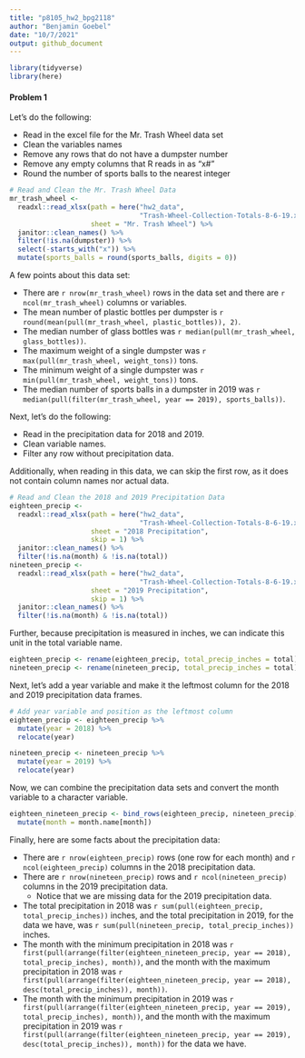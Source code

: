 ```yaml
---
title: "p8105_hw2_bpg2118"
author: "Benjamin Goebel"
date: "10/7/2021"
output: github_document
---
```


```r
library(tidyverse)
library(here)
```

#### **Problem 1**  
Let's do the following:

*   Read in the excel file for the Mr. Trash Wheel data set 
*   Clean the variables names 
*   Remove any rows that do not have a dumpster number
*   Remove any empty columns that R reads in as "x#"
*   Round the number of sports balls to the nearest integer

```r
# Read and Clean the Mr. Trash Wheel Data
mr_trash_wheel <- 
  readxl::read_xlsx(path = here("hw2_data",
                                "Trash-Wheel-Collection-Totals-8-6-19.xlsx"),
                    sheet = "Mr. Trash Wheel") %>%
  janitor::clean_names() %>%
  filter(!is.na(dumpster)) %>%
  select(-starts_with("x")) %>%
  mutate(sports_balls = round(sports_balls, digits = 0))
```

A few points about this data set:  

*   There are `r nrow(mr_trash_wheel)` rows in the data set and 
there are `r ncol(mr_trash_wheel)` columns or variables.
*   The mean number of plastic bottles per dumpster is 
`r round(mean(pull(mr_trash_wheel, plastic_bottles)), 2)`.
*   The median number of glass bottles was 
`r median(pull(mr_trash_wheel, glass_bottles))`.
*   The maximum weight of a single dumpster was 
`r max(pull(mr_trash_wheel, weight_tons))` tons.
*   The minimum weight of a single dumpster was
`r min(pull(mr_trash_wheel, weight_tons))` tons.
*   The median number of sports balls in a dumpster in 2019 was
`r median(pull(filter(mr_trash_wheel, year == 2019), sports_balls))`.

Next, let's do the following:

*   Read in the precipitation data for 2018 and 2019.  
*   Clean variable names.
*   Filter any row without precipitation data.  

Additionally, when reading in this data, we can skip the first row, as it does 
not contain column names nor actual data.
```r
# Read and Clean the 2018 and 2019 Precipitation Data
eighteen_precip <- 
  readxl::read_xlsx(path = here("hw2_data",
                                "Trash-Wheel-Collection-Totals-8-6-19.xlsx"),
                    sheet = "2018 Precipitation",
                    skip = 1) %>%
  janitor::clean_names() %>%
  filter(!is.na(month) & !is.na(total))
nineteen_precip <- 
  readxl::read_xlsx(path = here("hw2_data",
                                "Trash-Wheel-Collection-Totals-8-6-19.xlsx"),
                    sheet = "2019 Precipitation",
                    skip = 1) %>%
  janitor::clean_names() %>%
  filter(!is.na(month) & !is.na(total))
```

Further, because precipitation is measured in inches, we can indicate this
unit in the total variable name.
```r
eighteen_precip <- rename(eighteen_precip, total_precip_inches = total)
nineteen_precip <- rename(nineteen_precip, total_precip_inches = total)
```

Next, let's add a year variable and make it the leftmost column for the 2018 
and 2019 precipitation data frames.
```r
# Add year variable and position as the leftmost column
eighteen_precip <- eighteen_precip %>%
  mutate(year = 2018) %>%
  relocate(year)

nineteen_precip <- nineteen_precip %>%
  mutate(year = 2019) %>%
  relocate(year)
```

Now, we can combine the precipitation data sets and convert the month variable
to a character variable.
```r
eighteen_nineteen_precip <- bind_rows(eighteen_precip, nineteen_precip) %>%
  mutate(month = month.name[month])
```

Finally, here are some facts about the precipitation data:  

*   There are `r nrow(eighteen_precip)` rows (one row for each month) and 
`r ncol(eighteen_precip)` columns in the 2018 precipitation data.
*   There are `r nrow(nineteen_precip)` rows and 
`r ncol(nineteen_precip)` columns in the 2019 precipitation data.
    * Notice that we are missing data for the 2019 precipitation data.
*   The total precipitation in 2018 was 
`r sum(pull(eighteen_precip, total_precip_inches))` inches, and 
the total precipitation in 2019, for the data we have, was 
`r sum(pull(nineteen_precip, total_precip_inches))` inches.
*   The month with the minimum precipitation in 2018 was
`r first(pull(arrange(filter(eighteen_nineteen_precip, year == 2018), 
              total_precip_inches), month))`, and the month with the maximum
precipitation in 2018 was
`r first(pull(arrange(filter(eighteen_nineteen_precip, year == 2018), 
              desc(total_precip_inches)), month))`.
*   The month with the minimum precipitation in 2019 was
`r first(pull(arrange(filter(eighteen_nineteen_precip, year == 2019), 
              total_precip_inches), month))`, and the month with the maximum
precipitation in 2019 was
`r first(pull(arrange(filter(eighteen_nineteen_precip, year == 2019), 
              desc(total_precip_inches)), month))` for the data we have.
